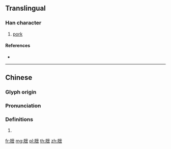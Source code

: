 {{character info/new}}
==Translingual==

===Han character===
{{Han char|rn=130|rad=肉|as=12|sn=16|four=|canj=BYBR}}

# [[pork]]

====References====
* {{Han ref|kx=0994.070|dkj=29864|hdz=32113.070|uh=81AA|ud=33194}}

----

==Chinese==
{{zh-forms}}

===Glyph origin===
{{Han etym}}

===Pronunciation===
{{zh-pron
|m=chuài
|c=
|h=pfs=
|md=
|mn=
|w=
|mc=y
|oc=y
|cat=
}}

===Definitions===
{{zh-hanzi}}

# {{zh-only|囊膪}}

[[fr:膪]]
[[mg:膪]]
[[pl:膪]]
[[th:膪]]
[[zh:膪]]